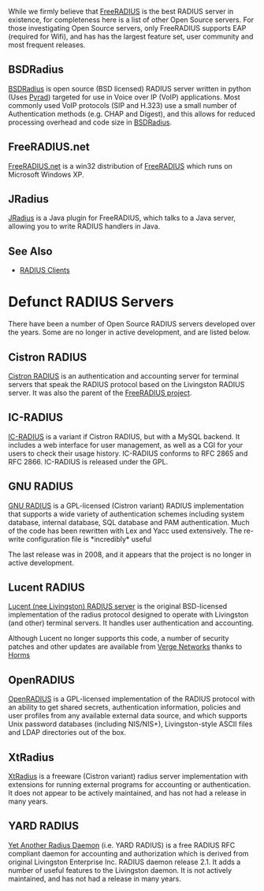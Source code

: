 While we firmly believe that [http://www.freeradius.org FreeRADIUS] is the best RADIUS server in existence, for completeness here is a list of other Open Source servers.  For those investigating Open Source servers,  only FreeRADIUS supports EAP (required for Wifi), and has has the largest feature set, user community and most frequent releases.

==BSDRadius==

[http://www.bsdradius.org/ BSDRadius] is open source (BSD licensed) RADIUS server written in python (Uses [http://wiki.freeradius.org/index.php/RADIUS_Clients#Pyrad Pyrad]) targeted for use in Voice over IP (VoIP) applications.
Most commonly used VoIP protocols (SIP and H.323) use a small number of Authentication methods (e.g. CHAP and Digest), and this allows for reduced processing overhead and code size in [http://www.bsdradius.org/ BSDRadius].

==FreeRADIUS.net==

[http://www.freeradius.net/ FreeRADIUS.net] is a win32 distribution of [http://www.freeradius.org FreeRADIUS] which runs on Microsoft Windows XP.

==JRadius==

[http://jradius.sourceforge.net JRadius] is a Java plugin for FreeRADIUS, which talks to a Java server, allowing you to write RADIUS handlers in Java.

==See Also==

* [[RADIUS Clients]]

=Defunct RADIUS Servers=

There have been a number of Open Source RADIUS servers developed over the years.  Some are no longer in active development, and are listed below.

==Cistron RADIUS==

[http://www.radius.cistron.nl/ Cistron RADIUS] is an authentication and accounting server for terminal servers that speak the RADIUS protocol based on the Livingston RADIUS server. It was also the parent of the [http://www.freeradius.org FreeRADIUS project].

==IC-RADIUS==

[http://radius.innercite.com/ IC-RADIUS] is a variant if Cistron RADIUS, but with a MySQL backend. It includes a web interface for user management, as well as a CGI for your users to check their usage history. IC-RADIUS conforms to RFC 2865 and RFC 2866. IC-RADIUS is released under the GPL.

==GNU RADIUS==

[http://www.gnu.org/software/radius/ GNU RADIUS] is a GPL-licensed (Cistron variant) RADIUS implementation that supports a wide variety of authentication schemes including system database, internal database, SQL database and PAM authentication. Much of the code has been rewritten with Lex and Yacc used extensively. The re-write configuration file is *incredibly* useful

The last release was in 2008, and it appears that the project is no longer in active development.

==Lucent RADIUS==

[http://portmasters.com/www.livingston.com/tech/docs/radius/1185title.html Lucent (nee Livingston) RADIUS server] is the original BSD-licensed implementation of the radius protocol designed to operate with Livingston (and other) terminal servers. It handles user authentication and accounting.

Although Lucent no longer supports this code, a number of security patches and other updates are available from [http://www.vergenet.net/linux/radius/ Verge Networks] thanks to [http://www.vergenet.net/~horms/about_me.shtml Horms]

==OpenRADIUS==

[http://www.xs4all.nl/~evbergen/openradius-index.html/ OpenRADIUS] is a GPL-licensed implementation of the RADIUS protocol with an ability to get shared secrets, authentication information, policies and user profiles from any available external data source, and which supports Unix password databases (including NIS/NIS+), Livingston-style ASCII files and LDAP directories out of the box.

==XtRadius==

[http://xtradius.sourceforge.net/ XtRadius] is a freeware (Cistron variant) radius server implementation with extensions for running external programs for accounting or authentication. It does not appear to be actively maintained, and has not had a release in many years.

==YARD RADIUS==

[http://sourceforge.net/projects/yardradius Yet Another Radius Daemon] (i.e. YARD RADIUS) is a free RADIUS RFC compliant daemon for accounting and authorization which is derived from original Livingston Enterprise Inc. RADIUS daemon release 2.1. It adds a number of useful features to the Livingston daemon.  It is not actively maintained, and has not had a release in many years.

